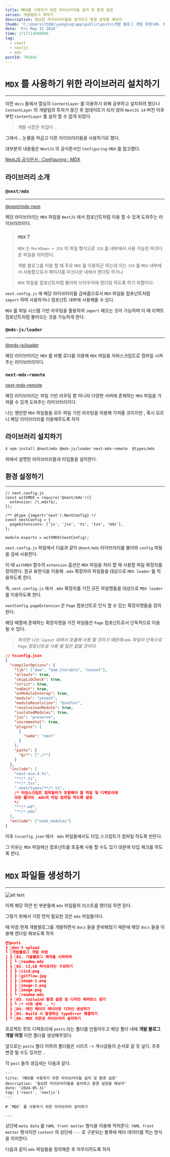 ```yaml
---
title: MDX를 사용하기 위한 라이브러리들 설치 및 환경 설정
series: 개발블로그 제작기
description: 필요한 라이브러리들을 설치하고 환경 설정을 해보자
thumb: 'C:\Users\ttddc\yonglog\app\public\posts\개발 블로그 개발 여정\06. MDX 의존성 라이브러리 설치하기\image.png'
date: 'Fri May 31 2024'
time: 1717113600000
tag:
  - react
  - nextjs
  - mdx
postId: 701841
---
```


# `MDX` 를 사용하기 위한 라이브러리 설치하기

---

이전 `docs` 들에서 열심히 `ContentLayer` 를 이용하기 위해 공부하고 설치하려 했으나 `ContentLayer` 의 개발팀의 투자가 끊긴 후 업데이트가 되지 않아 `NextJS 14` 버전 이후부턴 `ContentLayer` 를 설치 할 수 없게 되었다.

> 개발 시장은 차갑다 ..

그래서 .. 눈물을 머금고 다른 라이브러리들을 사용하기로 했다.

대부분의 내용들은 `NextJS` 의 공식문서인 `Configuring:MDX` 를 참고했다.

<a href='https://nextjs.org/docs/app/building-your-application/configuring/mdx'>
  NextJS 공식문서 : Configuring : MDX
</a>

## 라이브러리 소개

### `@next/mdx`

---

<a href='https://www.npmjs.com/package/@next/mdx'>@next/mdx-npm</a>

해당 라이브러리는 `MDX` 파일을 `NextJS` 에서 컴포넌트처럼 이용 할 수 있게 도와주는 라이브러리이다.

> ### `MDX` ?
>
> `MDX` 는 `MarkDown + JSX` 의 파일 형식으로 `JSX` 를 내부에서 사용 가능한 마크다운 파일을 의미한다.
>
> 개발 블로그를 이용 할 때 주로 `MDX` 를 이용하곤 하는데 이는 `JSX` 를 `MDX` 내부에서 사용함으로서 페이지를 마크다운 내에서 렌더링 하거나
>
> `MDX` 파일을 컴포넌트처럼 불러와 브라우저에 렌더링 하도록 하기 위함이다.

`next.config.js` 에 해당 라이브러리를 감싸줌으로서 `MDX` 파일을 컴포넌트처럼 `import` 하여 사용하거나 컴포넌트 내부에 사용해줄 수 있다.

`MDX` 를 파일 시스템 기반 라우팅을 활용하여 `import` 해오는 것이 가능하며 이 때 리액트 컴포넌트처럼 불러오는 것을 가능하게 한다.

### `@mdx-js/loader`

---

<a href='https://www.npmjs.com/package/@mdx-js/loader'>@mdx-js/loader</a>

해당 라이브러리는 `MDX` 를 바벨 로더를 이용해 `MDX` 파일을 자바스크립트로 컴파일 시켜주는 라이브러리이다.

### `next-mdx-remote`

<a href='https://www.npmjs.com/package/next-mdx-remote'>next-mdx-remote</a>

해당 라이브러리는 파일 기반 라우팅 뿐 아니라 다양한 서버에 존재하는 `MDX` 파일을 가져올 수 있게 도와주는 라이브러리이다.

나는 웬만한 `MDX` 파일들을 모두 파일 기반 라우팅을 이용해 가져올 것이지만 , 혹시 모르니 해당 라이브러리를 이용해주도록 하자

## 라이브러리 설치하기

```bash
$ npm install @next/mdx @mdx-js/loader next-mdx-remote  @types/mdx
```

위에서 설명한 라이브러리들과 타입들을 설치한다.

## 환경 설정하기

---

```tsx
// next.config.js
const withMDX = require('@next/mdx')({
  extension: /\.mdx?$/,
});

/** @type {import('next').NextConfig} */
const nextConfig = {
  pageExtensions: ['js', 'jsx', 'ts', 'tsx', 'mdx'],
};

module.exports = withMDX(nextConfig);
```

`next.config.js` 파일에서 다음과 같이 `@next/mdx` 라이브러리를 불러와 `config` 파일을 감싸 사용한다.

이 때 `withMDX` 함수의 `extension` 옵션은 `MDX` 파일을 처리 할 때 사용할 파일 확장자를 정의한다. 정규 표현식을 이용해 `.mdx` 확장자의 파일들을 대상으로 `MDX loader` 를 적용하도록 한다.

즉, `next.config.js` 에서 `.mdx` 확장자를 가진 모든 파일명들을 대상으로 `MDX loader` 를 이용하도록 한다.

`nextConfig.pageExtension` 은 `Page` 컴포넌트로 인식 할 수 있는 확장자명들을 정의한다.

해당 배열에 존재하는 확장자명을 가진 파일들은 `Page` 컴포넌트로서 단독적으로 이용 될 수 있다.

> _하지만 나는 `layout` 내에서 호출해 사용 할 것이기 때문에 `mdx` 파일이 단독으로 `Page` 컴포넌트로 사용 될 일은 없을 것이다._

```json
// tsconfig.json
{
  "compilerOptions": {
    "lib": ["dom", "dom.iterable", "esnext"],
    "allowJs": true,
    "skipLibCheck": true,
    "strict": true,
    "noEmit": true,
    "esModuleInterop": true,
    "module": "esnext",
    "moduleResolution": "bundler",
    "resolveJsonModule": true,
    "isolatedModules": true,
    "jsx": "preserve",
    "incremental": true,
    "plugins": [
      {
        "name": "next"
      }
    ],
    "paths": {
      "@/*": ["./*"]
    }
  },
  "include": [
    "next-env.d.ts",
    "**/*.ts",
    "**/*.tsx",
    ".next/types/**/*.ts",
    /* 타입스크립트 컴파일러가 포함해야 할 파일 및 디렉토리에
    모든 폴더의  mdx의 타입 컴파일 하도록 설정
    */
    "**/*.md",
    "**/*.mdx"
  ],
  "exclude": ["node_modules"]
}
```

이후 `tsconfig.json` 에서 ` mdx` 파일들에서도 타입 스크립트가 컴파일 하도록 만든다.

그 이유는 `MDX` 파일에선 컴포넌트를 호출해 사용 할 수도 있기 대문에 타입 체크를 하도록 한다.

# `MDX` 파일들 생성하기

---

![alt text](image.png)

이제 해당 하얀 빈 부분들에 `mdx` 파일들의 리스트를 렌더링 하면 된다.

그렇기 위해서 가장 먼저 필요한 것은 `mdx` 파일들이다.

때 마침 현재 개발블로그를 개발하면서 `docs` 들을 준비해뒀기 때문에 해당 `docs` 들을 이용해 렌더링 해보도록 하자

```json
📦posts
┣ 📂don't upload
┗ 📂개발블로그 개발 여정
┃ ┣ 📂01. 기술블로그 제작을 시작하며
┃ ┃ ┗ 📜readme.mdx
┃ ┣ 📂02. CI,CD 파이프라인 구성하기
┃ ┃ ┣ 📜cicd.png
┃ ┃ ┣ 📜gitflow.jpg
┃ ┃ ┣ 📜image-1.png
┃ ┃ ┣ 📜image-2.png
┃ ┃ ┣ 📜image.png
┃ ┃ ┗ 📜readme.mdx
┃ ┣ 📂03. tailwind 환경 설정 및 디자인 레퍼런스 찾기
┃ ┣ ┗ /* 이하 생략 .. */
┃ ┣ 📂04. 메인 페이지 레이아웃 디자인 생성하기
┃ ┣ 📂05. Build 시 발생하는 typeError 해결하기
┃ ┗ 📂06. MDX 의존성 라이브러리 설치하기
```

프로젝트 루트 디렉토리에 `posts` 라는 폴더를 만들어두고 해당 폴더 내에 **개발 블로그 개발 여정** 이란 폴더를 생성해주었다.

앞으로는 `posts` 폴더 이하의 폴더들은 시리즈 -> 게시글들의 순서로 갈 듯 싶다. 추후 변경 될 수도 있지만 ..

각 `post` 들의 생김새는 다음과 같다.

```mdx
---
title: 'MDX를 사용하기 위한 라이브러리들 설치 및 환경 설정'
description: '필요한 라이브러리들을 설치하고 환경 설정을 해보자'
date: '2024-05-31'
tag: ['react', 'nextjs']
---

# `MDX` 를 사용하기 위한 라이브러리 설치하기

---
```

상단에 `meta data` 를 `YAML front matter` 형식을 이용해 적어준다. `YAML front matter` 형식이란 `content` 의 상단에 `---` 로 구분되는 블록에 메타 데이터를 적는 방식을 의미한다.

다음과 같이 `mdx` 파일들을 정의해준 후 마무리하도록 하자
